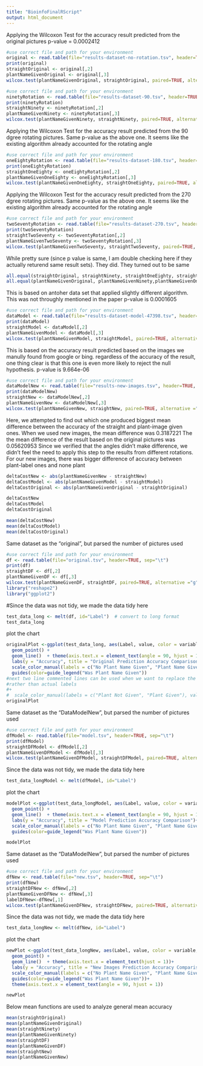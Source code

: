---
title: "BioinfoFinalRScript"
output: html_document
---

Applying the Wilcoxon Test for the accuracy result predicted from the original pictures
p-value = 0.0002412
```{r}
#use correct file and path for your environment
original <- read.table(file="results-dataset-no-rotation.tsv", header=TRUE, sep="\t")
print(original)
straightOriginal <- original[,2]
plantNameGivenOriginal <- original[,3]
wilcox.test(plantNameGivenOriginal, straightOriginal, paired=TRUE, alternative ="g") 

#use correct file and path for your environment
ninetyRotation <- read.table(file="results-dataset-90.tsv", header=TRUE, sep="\t")
print(ninetyRotation)
straightNinety <- ninetyRotation[,2]
plantNameGivenNinety <- ninetyRotation[,3]
wilcox.test(plantNameGivenNinety, straightNinety, paired=TRUE, alternative ="g") 
```


Applying the Wilcoxon Test for the accuracy result predicted from the 90 dgree rotating pictures.  Same p-value as the above one. It seems like the existing algorithm already accounted for the rotating angle
```{r}
#use correct file and path for your environment
oneEightyRotation <- read.table(file="results-dataset-180.tsv", header=TRUE, sep="\t")
print(oneEightyRotation)
straightOneEighty <- oneEightyRotation[,2]
plantNameGivenOneEighty <- oneEightyRotation[,3]
wilcox.test(plantNameGivenOneEighty, straightOneEighty, paired=TRUE, alternative ="g") 
```

Applying the Wilcoxon Test for the accuracy result predicted from the 270 dgree rotating pictures.  Same p-value as the above one. It seems like the existing algorithm already accounted for the rotating angle

```{r}
#use correct file and path for your environment
twoSeventyRotation <- read.table(file="results-dataset-270.tsv", header=TRUE, sep="\t")
print(twoSeventyRotation)
straightTwoSeventy <- twoSeventyRotation[,2]
plantNameGivenTwoSeventy <- twoSeventyRotation[,3]
wilcox.test(plantNameGivenTwoSeventy, straightTwoSeventy, paired=TRUE, alternative ="g") 
```

While pretty sure (since p value is same, I am double checking here if they actually returend same result sets).
They did.  They turned out to be same

```{r}
all.equal(straightOriginal, straightNinety, straightOneEighty, straightTwoSeventy)
all.equal(plantNameGivenOriginal, plantNameGivenNinety,plantNameGivenOneEighty,plantNameGivenTwoSeventy)
```

This is based on antoher data set that applied slightly different algorithm.  This was not throughly mentioned in the paper
p-value is 0.0001605


```{r}
#use correct file and path for your environment
dataModel <- read.table(file="results-dataset-model-47398.tsv", header=TRUE, sep="\t")
print(dataModel)
straightModel <- dataModel[,2]
plantNameGivenModel <- dataModel[,3]
wilcox.test(plantNameGivenModel, straightModel, paired=TRUE, alternative ="g") 
```

This is based on the accuracy result predicted based on the images we manully found from google or bing.  regardless of the accuracy of the result, one thing clear is that this one is even more likely to reject the null hypothesis.  p-value is 9.664e-06 


```{r}
#use correct file and path for your environment
dataModelNew <- read.table(file="results-new-images.tsv", header=TRUE, sep="\t")
print(dataModelNew)
straightNew <- dataModelNew[,2]
plantNameGivenNew <- dataModelNew[,3]
wilcox.test(plantNameGivenNew, straightNew, paired=TRUE, alternative ="g") 
```

Here, we attempted to find out which one produced biggest mean difference between the accuracy of the straight and plant-image given ones.  When we used new images, the mean difference was 0.3187221
The the mean difference of the result based on the original pictures was 0.05620953
Since we verified that the angles didn't make difference, we didn't feel the need to apply this step to the results from different rotations.  For our new images, there was bigger difference of accuracy between plant-label ones and none plant

```{r}

deltaCostNew <- abs(plantNameGivenNew - straightNew)
deltaCostModel <- abs(plantNameGivenModel - straightModel)
deltaCostOriginal <- abs(plantNameGivenOriginal - straightOriginal)

deltaCostNew
deltaCostModel
deltaCostOriginal

mean(deltaCostNew)
mean(deltaCostModel)
mean(deltaCostOriginal)


```

Same dataset as the "original", but parsed the number of pictures used

```{r}
#use correct file and path for your environment
df <- read.table(file="original.tsv", header=TRUE, sep="\t")
print(df)
straightDF <- df[,2]
plantNameGivenDF <- df[,3]
wilcox.test(plantNameGivenDF, straightDF, paired=TRUE, alternative ="g") 
library("reshape2")
library("ggplot2")
```

#Since the data was not tidy, we made the data tidy here

```{r}
test_data_long <- melt(df, id="Label")  # convert to long format
test_data_long
```

plot the chart

```{r}
originalPlot <-ggplot(test_data_long, aes(Label, value, color = variable, group =variable)) +
  geom_point() +
  geom_line()  + theme(axis.text.x = element_text(angle = 90, hjust = 1)) +
  labs(y = "Accuracy", title = "Original Prediction Accuracy Comparison")+
  scale_color_manual(labels = c("No Plant Name Given", "Plant Name Given"), values = c("blue", "red"))+
  guides(color=guide_legend("Was Plant Name Given"))
#next two line commented lines can be used when we want to replace the x-axis to numeric value to focus on trend
#rather than actual labels
#+
#  scale_color_manual(labels = c("Plant Not Given", "Plant Given"), values = c("blue", "red"))
originalPlot
```

Same dataset as the "DataModelNew", but parsed the number of pictures used

```{r}
#use correct file and path for your environment
dfModel <- read.table(file="model.tsv", header=TRUE, sep="\t")
print(dfModel)
straightDFModel <- dfModel[,2]
plantNameGivenDFModel <- dfModel[,3]
wilcox.test(plantNameGivenDFModel, straightDFModel, paired=TRUE, alternative ="g") 
```

Since the data was not tidy, we made the data tidy here
```{r}
test_data_longModel <- melt(dfModel, id="Label")

```

plot the chart

```{r}
modelPlot <-ggplot(test_data_longModel, aes(Label, value, color = variable, group =variable)) +
  geom_point() +
  geom_line()  + theme(axis.text.x = element_text(angle = 90, hjust = 1))+
  labs(y = "Accuracy", title = "Model Prediction Accuracy Comparison")+
  scale_color_manual(labels = c("No Plant Name Given", "Plant Name Given"), values = c("blue", "red"))+
  guides(color=guide_legend("Was Plant Name Given"))

modelPlot
```

Same dataset as the "DataModelNew", but parsed the number of pictures used

```{r}
#use correct file and path for your environment
dfNew <- read.table(file="new.tsv", header=TRUE, sep="\t")
print(dfNew)
straightDFNew <- dfNew[,2]
plantNameGivenDFNew <- dfNew[,3]
labelDFNew<-dfNew[,1]
wilcox.test(plantNameGivenDFNew, straightDFNew, paired=TRUE, alternative ="g") 
```


Since the data was not tidy, we made the data tidy here

```{r}
test_data_longNew <- melt(dfNew, id="Label")

```

plot the chart

```{r}
newPlot <-ggplot(test_data_longNew, aes(Label, value, color = variable, group =variable)) +
  geom_point() +
  geom_line()  + theme(axis.text.x = element_text(hjust = 1))+
  labs(y = "Accuracy", title = "New Images Prediction Accuracy Comparison")+
  scale_color_manual(labels = c("No Plant Name Given", "Plant Name Given"), values = c("blue", "red"))+
  guides(color=guide_legend("Was Plant Name Given"))+
  theme(axis.text.x = element_text(angle = 90, hjust = 1))

newPlot
```

Below mean functions are used to analyze general mean accuracy

```{r}
mean(straightOriginal)
mean(plantNameGivenOriginal)
mean(straightNinety)
mean(plantNameGivenNinety)
mean(straightDF)
mean(plantNameGivenDF)
mean(straightNew)
mean(plantNameGivenNew)
```

```{r}
```


